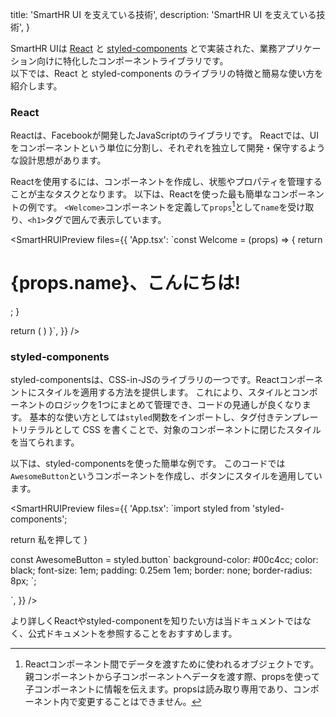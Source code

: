 


  title: 'SmartHR UI を支えている技術',
  description: 'SmartHR UI を支えている技術',
}

SmartHR UIは [React](https://ja.reactjs.org/) と [styled-components](https://styled-components.com/) とで実装された、業務アプリケーション向けに特化したコンポーネントライブラリです。  
以下では、React と styled-components のライブラリの特徴と簡易な使い方を紹介します。

### React
Reactは、Facebookが開発したJavaScriptのライブラリです。
Reactでは、UIをコンポーネントという単位に分割し、それぞれを独立して開発・保守するような設計思想があります。

Reactを使用するには、コンポーネントを作成し、状態やプロパティを管理することが主なタスクとなります。
以下は、Reactを使った最も簡単なコンポーネントの例です。
`<Welcome>`コンポーネントを定義して`props`[^1]として`name`を受け取り、`<h1>`タグで囲んで表示しています。

<SmartHRUIPreview
  files={{
    'App.tsx': `const Welcome = (props) => {
  return <h1>{props.name}、こんにちは!</h1>;
}

  return (
    <Welcome name="皆様" />
  )
}`,
  }}
/>

### styled-components

styled-componentsは、CSS-in-JSのライブラリの一つです。Reactコンポーネントにスタイルを適用する方法を提供します。
これにより、スタイルとコンポーネントのロジックを1つにまとめて管理でき、コードの見通しが良くなります。
基本的な使い方としては`styled`関数をインポートし、タグ付きテンプレートリテラルとして CSS を書くことで、対象のコンポーネントに閉じたスタイルを当てられます。

以下は、styled-componentsを使った簡単な例です。
このコードでは`AwesomeButton`というコンポーネントを作成し、ボタンにスタイルを適用しています。

<SmartHRUIPreview
  files={{
    'App.tsx': `import styled from 'styled-components';

  return <AwesomeButton>私を押して</AwesomeButton>
}

const AwesomeButton = styled.button\`
  background-color: #00c4cc;
  color: black;
  font-size: 1em;
  padding: 0.25em 1em;
  border: none;
  border-radius: 8px;
\`;

`,
  }}
/>

より詳しくReactやstyled-componentを知りたい方は当ドキュメントではなく、公式ドキュメントを参照することをおすすめします。


[^1]: Reactコンポーネント間でデータを渡すために使われるオブジェクトです。親コンポーネントから子コンポーネントへデータを渡す際、propsを使って子コンポーネントに情報を伝えます。propsは読み取り専用であり、コンポーネント内で変更することはできません。
